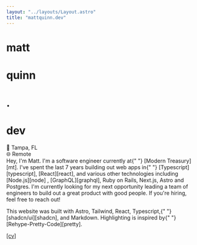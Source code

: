 ```yaml
---
layout: "../layouts/Layout.astro"
title: "mattquinn.dev"
---
```



<div class="m-3 flex flex-col items-center">
  <div class="flex">
    <h1 class="text-4xl font-bold text-center">matt</h1>
    <h1 class="text-4xl font-bold text-center">quinn</h1>
    <h1 class="text-4xl font-bold text-center text-pink-600">.</h1>
    <h1 class="text-4xl font-bold text-center">dev</h1>
  </div>
  <div class="flex items-center">
    <div class>📍 Tampa, FL</div>
    <Separator className="h-5 mx-2" orientation="vertical" /> <div>🌐 Remote</div>
  </div>
</div>

<div class="w-full max-w-md font-mono px-2">
  Hey, I'm Matt. I'm a software engineer currently at{" "}
  <Highlight>[Modern Treasury][mt]</Highlight>. I've spent the last 7 years
  building out web apps in{" "}
  <Highlight variant="blue">[Typescript][typescript]</Highlight>,
  <Highlight variant="violet">[React][react]</Highlight>, and various other
  technologies including <Highlight variant="yellow">[Node.js][node]</Highlight>
  , <Highlight variant="teal">[GraphQL][graphql]</Highlight>, Ruby on Rails,
  Next.js, Astro and Postgres. I'm currently looking for my next opportunity
  leading a team of engineers to build out a great product with good people. If
  you're hiring, feel free to reach out!
  <p class="my-8">
    This website was built with Astro, Tailwind, React, Typescript,{" "}
    <Highlight variant="black">[shadcn/ui][shadcn]</Highlight>, and Markdown.
    Highlighting is inspired by{" "}
    <Highlight variant="indigo">[Rehype-Pretty-Code][pretty]</Highlight>.
  </p>
</div>

<div class="flex items-center">
  <Contact />
  <Separator orientation="vertical" className="h-5 mx-3" />
  <Money client:only="react" />
  <Separator orientation="vertical" className="h-5 mx-3" />
  <a
    href="https://keys.openpgp.org/vks/v1/by-fingerprint/F53DCCB3DEEAAEBFDB94932D32E721F8F1B817B4"
    aria-label="pgp"
  >
    <KeyRoundIcon className="stroke-muted-foreground hover:stroke-foreground h-5 w-5 hover:scale-150 hover:bg-transparent transition-transform" />
  </a>
  <a href={resume} download="resume_matt_quinn.pdf">
    <div className="text-muted-foreground hover:text-foreground hover:scale-150 m-3 transition-transform">
      [cv]
    </div>
  </a>
</div>

[mt]: https://moderntreasury.com
[typescript]: https://www.typescriptlang.org/docs/handbook/declaration-files/templates/module-d-ts.html
[react]: https://reactjs.org
[node]: https://nodejs.org
[graphql]: https://graphql.org
[pretty]: https://rehype-pretty-code.netlify.app/
[shadcn]: https://ui.shadcn.com/
